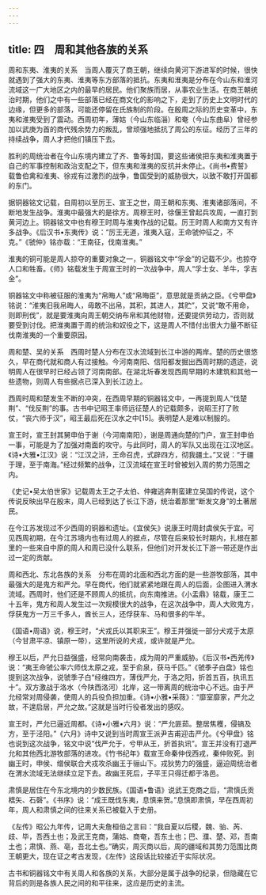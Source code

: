 ```yaml
---
---
---
```

title: 四　周和其他各族的关系
---




周和东夷、淮夷的关系　当周人覆灭了商王朝，继续向黄河下游进军的时候，很快就遇到了强大的东夷、淮夷等东方部落的抵抗。东夷和淮夷是分布在今山东和淮河流域这一广大地区之内的最早的居民。他们聚族而居，从事农业生活。在商王朝统治时期，他们之中有一些部落已经在商文化的影响之下，走到了历史上文明时代的边缘，但更多的部落，可能还停留在氏族制的阶段。在殷周之际的历史变革中，东夷和淮夷受到了震动。西周初年，薄姑（今山东临淄）和奄（今山东曲阜）曾经参加以武庚为首的商代残余势力的叛乱，曾顽强地抵抗了周公的东征。经历了三年的持续战争，周人才把他们镇压下去。

胜利的周统治者在今山东境内建立了齐、鲁等封国，要这些诸侯把东夷和淮夷置于自己的军事控制和政治支配之下，但东夷和淮夷的反抗并未停止。《尚书•费誓》载鲁伯禽和淮夷、徐戎有过激烈的战争，鲁国受到的威胁很大，以致不敢打开国都的东门。

据铜器铭文记载，自周初以至厉王、宣王之世，周王朝和东夷、淮夷诸部落间，不断地发生战争。淮夷中最强大的是徐方。周穆王时，徐偃王曾起兵攻周，一直打到黄河边上。铜器铭文中也有穆王时周与淮夷作战的记载。厉王时周人和南方又有许多战争。《后汉书•东夷传》说：“厉王无道，淮夷入寇，王命虢仲征之，不克。”《虢仲》铭亦载：“王南征，伐南淮夷。”

淮夷的铜可能是周人掠夺的重要对象之一，铜器铭文中“孚金”的记载不少。也掠夺人口和牲畜。《师》铭载发生于周宣王时的一次战争中，周人“孚士女、羊牛，孚吉金”。

铜器铭文中称被征服的淮夷为“帛晦人”或“帛晦臣”，意思就是贡纳之臣。《兮甲盘》铭说：“淮夷旧我帛晦人，毋敢不出帛，其积，其进人，其贮”，又说“敢不用命，则即刑伐”，就是要淮夷向周王朝交纳布帛和其他财物，还要提供劳动力，否则就要受到讨伐。把淮夷置于周的统治和奴役之下，这是周人不惜付出很大力量不断征伐南淮夷的一个重要原因。

周和楚、吴的关系　西周时楚人分布在汉水流域到长江中游的两岸。楚的历史很悠久，早在商代就和商人有过接触。今河南南阳、信阳都发掘出西周时期的遗迹，说明周人在很早时已经占领了河南南部。在湖北圻春发现西周早期的木建筑和其他一些遗物，则周人有些据点已深入到长江边上。

西周时周和楚发生不断的冲突，在西周早期的铜器铭文中，一再提到周人“伐楚荆”、“伐反荆”的事。古书中记昭王率师远征楚人的记载颇多，说昭王打了败仗，“丧六师于汉”，昭王最后死在汉水之中[15]。表明楚人是难以制服的。

宣王时，宣王封其舅申伯于谢（今河南南阳），谢是周通向楚的门户，宣王封申伯一事，可能是为了加强对南面的攻守。与此同时，周人的军队又出现在江汉地区。《诗•大雅•江汉》说：“江汉之浒，王命召虎，式辟四方，彻我疆土。”又说：“于疆于理，至于南海。”经过频繁的战争，江汉流域在宣王时曾被划入周的势力范围之内。

《史记•吴太伯世家》记载周太王之子太伯、仲雍逃奔荆蛮建立吴国的传说，这个传说反映出早在殷末，周人已经到达了长江下游，统治着那里“断发文身”的土著居民。

在今江苏发现过不少西周的铜器和遗址。《宜侯矢》说康王时周封虞侯矢于宜。可见西周初期，在今江苏境内也有过周人的据点，尽管在后来较长时期内，扎根在那里的一些来自中原的周人和周已没什么联系，但他们对开发长江下游一带还是作出过一定的贡献。

周和西北、东北各族的关系　分布在周的北面和西北方面的是一些游牧部落，其中最强大的是鬼方和严允。早在商代，他们就紧紧地跟在周人的后面，企图进入渭水流域。西周时，他们还是不顾周人的抵抗，向东南推进。《小盂鼎》铭载，康王二十五年，鬼方和周人发生过一次规模很大的战争，在这次战争中，周人大败鬼方，俘获鬼方一万三千多人，酋长三人，还俘获车、马和很多的牛羊。

《国语•周语》说，穆王时，“犬戎氏以其职来王”。穆王并强徙一部分犬戎于太原（今甘肃平凉、镇原一带），这里所说的犬戎，或许就是严允。

穆王以后，严允日益强盛，经常向南袭击，成为周的严重威胁。《后汉书•西羌传》说：“夷王命虢公率六师伐太原之戎，至于俞泉，获马千匹。”《虢季子白盘》铭也提到这次战争，说虢季子白“经维四方，薄伐严允，于洛之阳，折首五百，执讯五十”。双方激战于洛水（今陕西洛河）北岸，这一带离周的统治中心不远。由于严允经常对周侵袭，使周人的兵役负担加重。《诗•小雅•采薇》：“靡室靡家，严允之故，不遑启居，严允之故。”这就是当时行役者发出的感叹。

宣王时，严允已逼近周都。《诗•小雅•六月》说：“严允匪茹。整居焦穫，侵镐及方，至于泾阳。”《六月》诗中又说到当时周宣王派尹吉甫迎击严允。《兮甲盘》铭也说到这次战争，铭文中说“伐严允于，兮甲从王，折首执讯”。宣王并没有打退严允和其他西北游牧部落的进攻。《竹书纪年》载宣王命秦仲伐西戎，秦仲败死。到幽王时，申侯、缯侯联合犬戎攻杀幽王于骊山下。戎狄势力的强盛，逼迫周统治者在渭水流域无法继续立足下去。故幽王死后，子平王只得迁都于洛邑。

肃慎是居住在今东北境内的少数民族。《国语•鲁语》说武王克商之后，“肃慎氏贡楛矢、石磬”。《书序》说：“成王既伐东夷，息慎来贺。”息慎即肃慎，早在西周初年，周人和肃慎之间的往来关系已被载入于史册。

《左传》昭公九年传，记周大夫詹桓伯之言曰：“我自夏以后稷，魏、骀、芮、歧、毕，吾西土也；及武王克商，蒲姑、商奄，吾东土也；巴、濮、楚、邓，吾南土也；肃慎、燕、亳，吾北土也。”确实，周灭商以后，周的疆域和其势力范围比商王朝更大，现在证之考古发现，《左传》这段话比较接近于实际状况。

古书和铜器铭文中有关周人和各族的关系，大部分是属于战争的纪录，但隐藏在它背后的则是各族人民之间的和平往来，这应是历史的主流。